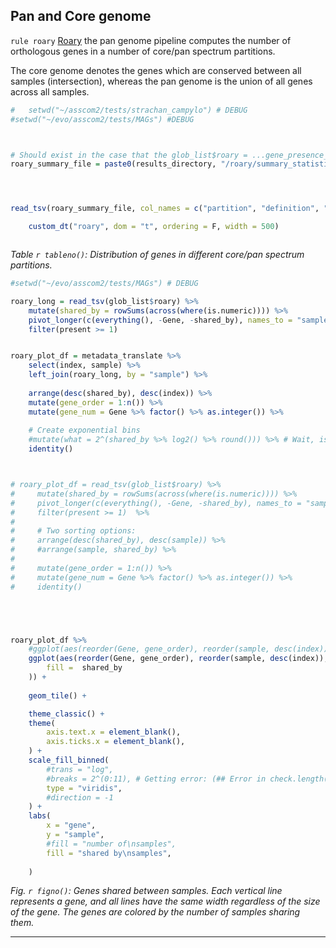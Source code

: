 


## Pan and Core genome

`rule roary` [Roary](https://sanger-pathogens.github.io/Roary/) the pan genome pipeline computes the number of orthologous genes in a number of core/pan spectrum partitions.

The core genome denotes the genes which are conserved between all samples (intersection), whereas the pan genome is the union of all genes across all samples.

```r

#   setwd("~/asscom2/tests/strachan_campylo") # DEBUG
#setwd("~/evo/asscom2/tests/MAGs") #DEBUG



# Should exist in the case that the glob_list$roary = ...gene_presence_absence.Rtab file exists.
roary_summary_file = paste0(results_directory, "/roary/summary_statistics.txt")




read_tsv(roary_summary_file, col_names = c("partition", "definition", "count")) %>% 

    custom_dt("roary", dom = "t", ordering = F, width = 500)



```

*Table `r tableno()`: Distribution of genes in different core/pan spectrum partitions.*

```r

#setwd("~/evo/asscom2/tests/MAGs") # DEBUG

roary_long = read_tsv(glob_list$roary) %>% 
    mutate(shared_by = rowSums(across(where(is.numeric)))) %>%
    pivot_longer(c(everything(), -Gene, -shared_by), names_to = "sample", values_to = "present") %>% 
    filter(present >= 1) 


roary_plot_df = metadata_translate %>% 
    select(index, sample) %>% 
    left_join(roary_long, by = "sample") %>% 
    
    arrange(desc(shared_by), desc(index)) %>% 
    mutate(gene_order = 1:n()) %>% 
    mutate(gene_num = Gene %>% factor() %>% as.integer()) %>% 
    
    # Create exponential bins
    #mutate(what = 2^(shared_by %>% log2() %>% round())) %>% # Wait, isn't it easier to just color in a logarithmic fashion?
    identity()



# roary_plot_df = read_tsv(glob_list$roary) %>% 
#     mutate(shared_by = rowSums(across(where(is.numeric)))) %>%
#     pivot_longer(c(everything(), -Gene, -shared_by), names_to = "sample", values_to = "present") %>% 
#     filter(present >= 1)  %>%
# 
#     # Two sorting options:
#     arrange(desc(shared_by), desc(sample)) %>% 
#     #arrange(sample, shared_by) %>% 
# 
#     mutate(gene_order = 1:n()) %>% 
#     mutate(gene_num = Gene %>% factor() %>% as.integer()) %>% 
#     identity()





roary_plot_df %>%
    #ggplot(aes(reorder(Gene, gene_order), reorder(sample, desc(index)), fill = factor(shared_by))) +
    ggplot(aes(reorder(Gene, gene_order), reorder(sample, desc(index)), 
        fill =  shared_by
    )) +
    
    geom_tile() +

    theme_classic() +
    theme(
        axis.text.x = element_blank(),
        axis.ticks.x = element_blank(),
    ) +
    scale_fill_binned(
        #trans = "log",
        #breaks = 2^(0:11), # Getting error: (## Error in check.length("fill"): 'gpar' element 'fill' must not be length 0) when there is no shared genes and using this breaks difinition. Must disable it.
        type = "viridis",
        #direction = -1
    ) +
    labs(
        x = "gene",
        y = "sample",
        #fill = "number of\nsamples", 
        fill = "shared by\nsamples", 
        
    )

```

*Fig. `r figno()`: Genes shared between samples. Each vertical line represents a gene, and all lines have the same width regardless of the size of the gene. The genes are colored by the number of samples sharing them.*


---




